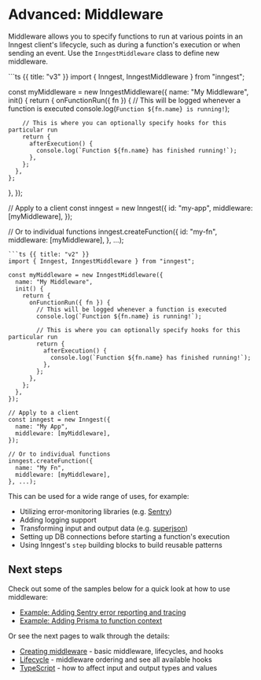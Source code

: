 # Advanced: Middleware <VersionBadge version="v2.0.0+" />

Middleware allows you to specify functions to run at various points in an Inngest client's lifecycle, such as during a function's execution or when sending an event. Use the `InngestMiddleware` class to define new middleware.

<CodeGroup>
```ts {{ title: "v3" }}
import { Inngest, InngestMiddleware } from "inngest";

const myMiddleware = new InngestMiddleware({
  name: "My Middleware",
  init() {
    return {
      onFunctionRun({ fn }) {
        // This will be logged whenever a function is executed
        console.log(`Function ${fn.name} is running!`);

        // This is where you can optionally specify hooks for this particular run
        return {
          afterExecution() {
            console.log(`Function ${fn.name} has finished running!`);
          },
        };
      },
    };
  },
});

// Apply to a client
const inngest = new Inngest({
  id: "my-app",
  middleware: [myMiddleware],
});

// Or to individual functions
inngest.createFunction({
  id: "my-fn",
  middleware: [myMiddleware],
}, ...);
```
```ts {{ title: "v2" }}
import { Inngest, InngestMiddleware } from "inngest";

const myMiddleware = new InngestMiddleware({
  name: "My Middleware",
  init() {
    return {
      onFunctionRun({ fn }) {
        // This will be logged whenever a function is executed
        console.log(`Function ${fn.name} is running!`);

        // This is where you can optionally specify hooks for this particular run
        return {
          afterExecution() {
            console.log(`Function ${fn.name} has finished running!`);
          },
        };
      },
    };
  },
});

// Apply to a client
const inngest = new Inngest({
  name: "My App",
  middleware: [myMiddleware],
});

// Or to individual functions
inngest.createFunction({
  name: "My Fn",
  middleware: [myMiddleware],
}, ...);
```
</CodeGroup>

This can be used for a wide range of uses, for example:

- Utilizing error-monitoring libraries (e.g. [Sentry](https://sentry.io/))
- Adding logging support
- Transforming input and output data (e.g. [superjson](https://github.com/blitz-js/superjson))
- Setting up DB connections before starting a function's execution
- Using Inngest's `step` building blocks to build reusable patterns

## Next steps

Check out some of the samples below for a quick look at how to use middleware:

- [Example: Adding Sentry error reporting and tracing](/docs/reference/middleware/examples#adding-sentry-error-reporting-and-tracing)
- [Example: Adding Prisma to function context](/docs/reference/middleware/examples#adding-prisma-to-function-context)

Or see the next pages to walk through the details:

- [Creating middleware](/docs/reference/middleware/create) - basic middleware, lifecycles, and hooks
- [Lifecycle](/docs/reference/middleware/lifecycle) - middleware ordering and see all available hooks
- [TypeScript](/docs/reference/middleware/typescript) - how to affect input and output types and values
